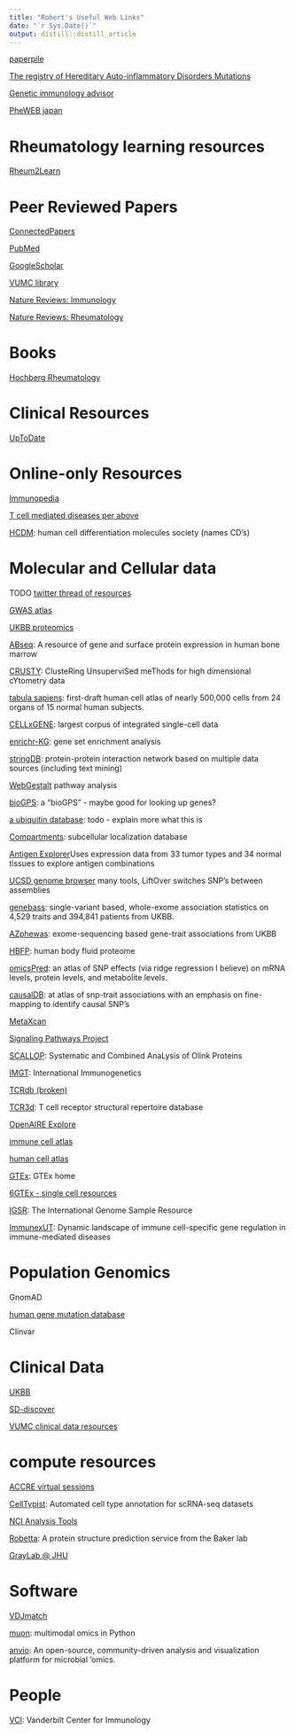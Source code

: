 ```yaml
---
title: "Robert's Useful Web Links"
date: "`r Sys.Date()`"
output: distill::distill_article
---
```


[paperpile](https://paperpile.com/app)

[The registry of Hereditary Auto-inflammatory Disorders Mutations](https://infevers.umai-montpellier.fr/web/index.php)

[Genetic immunology advisor](https://www.geniadb.net/app/home/)

[PheWEB japan](https://pheweb.jp/)

# Rheumatology learning resources

[Rheum2Learn](https://www.rheumatology.org/Learning-Center/Educational-Activities/Rheum2Learn)

# Peer Reviewed Papers

[ConnectedPapers](https://www.connectedpapers.com/)

[PubMed](https://pubmed-ncbi-nlm-nih-gov.proxy.library.vanderbilt.edu/?otool=vandylib)

[GoogleScholar](https://scholar.google.com/)

[VUMC library](https://www.library.vanderbilt.edu/biomedical/)

[Nature Reviews: Immunology](https://www-nature-com.proxy.library.vanderbilt.edu/nri/)

[Nature Reviews: Rheumatology](https://www-nature-com.proxy.library.vanderbilt.edu/nrrheum/)

# Books

[Hochberg Rheumatology](https://www-clinicalkey-com.proxy.library.vanderbilt.edu/#!/browse/book/3-s2.0-C20191000873)


# Clinical Resources

[UpToDate](https://www-uptodate-com.ckmproxy.vumc.org/contents/search)


# Online-only Resources

[Immunopedia](https://www.immunopaedia.org.za/)

[T cell mediated diseases per above](https://www.immunopaedia.org.za/immunology/advanced/9-t-cell-mediated-autoimmune-diseases/)

[HCDM](https://hcdm.org): human cell differentiation molecules society (names CD's)



# Molecular and Cellular data

TODO
[twitter thread of resources](https://twitter.com/tangming2005/status/1666437518907133954?t=AVmFFDJNjvUyccTAdJtCkA)

[GWAS atlas](https://atlas.ctglab.nl)

[UKBB proteomics](https://metabolomips.org/ukbbpgwas/)

[ABseq](https://apps.embl.de/abseqapp/): A resource of gene and surface protein expression in human bone marrow

[CRUSTY](https://crusty.humanitas.it/): ClusteRing UnsuperviSed meThods for high dimensional cYtometry data

[tabula sapiens](https://tabula-sapiens-portal.ds.czbiohub.org/): first-draft human cell atlas of nearly 500,000 cells from 24 organs of 15 normal human subjects.

[CELLxGENE](https://cellxgene.cziscience.com/): largest corpus of integrated single-cell data

[enrichr-KG](https://maayanlab.cloud/enrichr-kg): gene set enrichment analysis

[stringDB](https://string-db.org/): protein-protein interaction network based on multiple data sources (including text mining)

[WebGestalt](https://www.webgestalt.org/) pathway analysis

[bioGPS](http://biogps.org/#goto=welcome): a "bioGPS" - maybe good for looking up genes?

[a ubiquitin database](http://uucd.biocuckoo.org/): todo - explain more what this is

[Compartments](https://compartments.jensenlab.org/Downloads): subcellular localization database

[Antigen Explorer](https://antigen.princeton.edu/)Uses expression data from 33 tumor types and 34 normal tissues to explore antigen combinations

[UCSD genome browser](https://genome.ucsc.edu/) many tools, LiftOver switches SNP's between assemblies

[genebass](https://app.genebass.org/): single-variant based, whole-exome association statistics on 4,529 traits and 394,841 patients from UKBB.

[AZphewas](https://azphewas.com/): exome-sequencing based gene-trait associations from UKBB

[HBFP](https://bmbl.bmi.osumc.edu/HBFP/index.php/Home/Index/index.html): human body fluid proteome

[omicsPred](https://www.omicspred.org/): an atlas of SNP effects (via ridge regression I believe) on mRNA levels, protein levels, and metabolite levels.

[causalDB](http://www.mulinlab.org/causaldb/index.html): at atlas of snp-trait associations with an emphasis on fine-mapping to identify causal SNP's

[MetaXcan](https://github.com/hakyimlab/MetaXcan)

[Signaling Pathways Project](http://www.signalingpathways.org/index.jsf)

[SCALLOP](http://www.scallop-consortium.com/): Systematic and Combined AnaLysis of Olink Proteins

[IMGT](https://www.imgt.org/): International Immunogenetics

[TCRdb (broken)](http://bioinfo.life.hust.edu.cn/TCRdb/)

[TCR3d](https://tcr3d.ibbr.umd.edu/): T cell receptor structural repertoire database

[OpenAIRE Explore](https://explore.openaire.eu/)

[immune cell atlas](https://www.tissueimmunecellatlas.org/)

[human cell atlas](https://data.humancellatlas.org/)

[GTEx](https://gtexportal.org/home/): GTEx home

[6GTEx - single cell resources](https://gtexportal.org/home/singleCellOverviewPage)

[IGSR](https://www.internationalgenome.org/home): The International Genome Sample Resource

[ImmunexUT](https://www.immunexut.org/top): Dynamic landscape of immune cell-specific gene regulation in immune-mediated diseases

# Population Genomics

GnomAD

[human gene mutation database](https://www.hgmd.cf.ac.uk/)

Clinvar


# Clinical Data

[UKBB](https://bbams.ndph.ox.ac.uk/ams/researcher_home.jsp)

[SD-discover](https://sd.app.vumc.org/sd-discover/)

[VUMC clinical data resources](https://www.vumc.org/vclic/data-resources)




# compute resources

[ACCRE virtual sessions](https://portal.accre.vanderbilt.edu/pun/sys/dashboard/batch_connect/sessions)

[CellTypist](https://www.celltypist.org/): Automated cell type annotation for scRNA-seq datasets

[NCI Analysis Tools](https://analysistools.cancer.gov/)

[Robetta](https://robetta.bakerlab.org/): A protein structure prediction service from the Baker lab

[GrayLab @ JHU](https://r2.graylab.jhu.edu/apps/index)


# Software

[VDJmatch](https://github.com/antigenomics/vdjmatch)

[muon](https://gtca.github.io/muon/): multimodal omics in Python

[anvio](https://anvio.org/): An open-source, community-driven analysis and visualization platform for microbial 'omics.


# People

[VCI](https://www.vumc.org/vci/vci-faculty): Vanderbilt Center for Immunology
